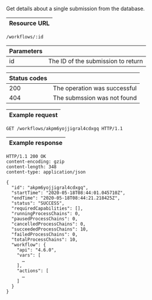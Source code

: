 
Get details about a single <ScrollLink href="#submissions">submission</ScrollLink>
from the database.

| Resource URL |
| ------------ |

```http
/workflows/:id
```

| Parameters |                                    |
| ---------- | ---------------------------------- |
| id         | The ID of the submission to return |

| Status codes |                              |
| ------------ | ---------------------------- |
| 200          | The operation was successful |
| 404          | The submssion was not found  |

| Example request |
| --------------- |

```http
GET /workflows/akpm6yojjigral4cdxgq HTTP/1.1
```

| Example response |
| ---------------- |

```http
HTTP/1.1 200 OK
content-encoding: gzip
content-length: 348
content-type: application/json

{
  "id": "akpm6yojjigral4cdxgq",
  "startTime": "2020-05-18T08:44:01.045710Z",
  "endTime": "2020-05-18T08:44:21.218425Z",
  "status": "SUCCESS",
  "requiredCapabilities": [],
  "runningProcessChains": 0,
  "pausedProcessChains": 0,
  "cancelledProcessChains": 0,
  "succeededProcessChains": 10,
  "failedProcessChains": 0,
  "totalProcessChains": 10,
  "workflow": {
    "api": "4.6.0",
    "vars": [
      …
    ],
    "actions": [
      …
    ]
  }
}
```
